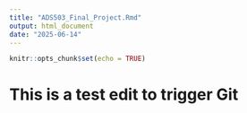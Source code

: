 ```yaml
---
title: "ADS503_Final_Project.Rmd"
output: html_document
date: "2025-06-14"
---
```


```r
knitr::opts_chunk$set(echo = TRUE)
```
# This is a test edit to trigger Git
